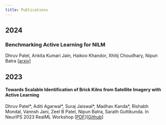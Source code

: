 ```yaml
---
title: Publications
---
```


## 2024

### Benchmarking Active Learning for NILM

Dhruv Patel, Ankita Kumari Jain, Haikoo Khandor, Xhitij Choudhary, Nipun Batra [[arxiv](https://arxiv.org/abs/2411.15805)]


## 2023

#### Towards Scalable Identification of Brick Kilns from Satellite Imagery with Active Learning

Dhruv Patel\*, Aditi Agarwal\*, Suraj Jaiswal\*, Madhav Kanda\*, Rishabh Mondal, Vannsh Jani, Zeel B Patel, Nipun Batra, Sarath Guttikunda. In NeurIPS 2023 RealML Workshop [[PDF](../papers/2023/NeurIPS_2023_Camera.pdf)][[Github](https://github.com/VibhutiBansal-11/NILM_Uncertainty)]